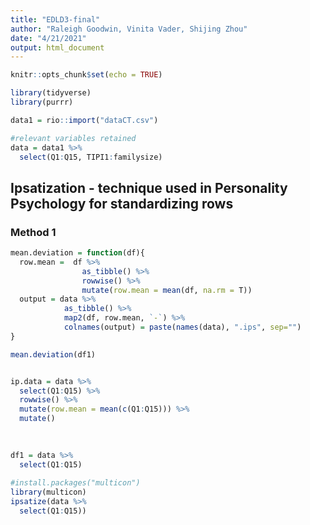 ```yaml
---
title: "EDLD3-final"
author: "Raleigh Goodwin, Vinita Vader, Shijing Zhou"
date: "4/21/2021"
output: html_document
---
```


```r
knitr::opts_chunk$set(echo = TRUE)
```

```r
library(tidyverse)
library(purrr)
```


```r
data1 = rio::import("dataCT.csv")

#relevant variables retained
data = data1 %>% 
  select(Q1:Q15, TIPI1:familysize)

```

## Ipsatization - technique used in Personality Psychology for standardizing rows
### Method 1
```r

mean.deviation = function(df){
  row.mean =  df %>% 
                as_tibble() %>% 
                rowwise() %>% 
                mutate(row.mean = mean(df, na.rm = T))
  output = data %>% 
            as_tibble() %>% 
            map2(df, row.mean, `-`) %>% 
            colnames(output) = paste(names(data), ".ips", sep="")
}

mean.deviation(df1)


ip.data = data %>% 
  select(Q1:Q15) %>% 
  rowwise() %>% 
  mutate(row.mean = mean(c(Q1:Q15))) %>% 
  mutate()
  
  

df1 = data %>% 
  select(Q1:Q15)
  
#install.packages("multicon")
library(multicon)
ipsatize(data %>% 
  select(Q1:Q15))
```

